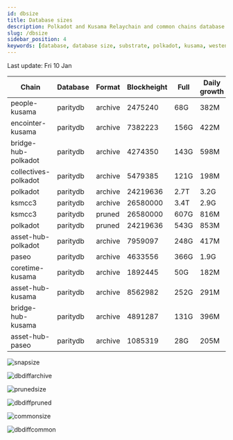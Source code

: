 ```yaml
---
id: dbsize
title: Database sizes
description: Polkadot and Kusama Relaychain and common chains database sizes
slug: /dbsize
sidebar_position: 4
keywords: [database, database size, substrate, polkadot, kusama, westend]
---
```



Last update: Fri 10 Jan

| Chain    | Database   | Format | Blockheight | Full         | Daily growth |
| ------------------------| ----------- | -------- | ------- | ---------- | ----- | 
| people-kusama | paritydb | archive | 2475240 | 68G | 382M |
| encointer-kusama | paritydb | archive | 7382223 | 156G | 422M |
| bridge-hub-polkadot | paritydb | archive | 4274350 | 143G | 598M |
| collectives-polkadot | paritydb | archive | 5479385 | 121G | 198M |
| polkadot | paritydb | archive | 24219636 | 2.7T | 3.2G |
| ksmcc3 | paritydb | archive | 26580000 | 3.4T | 2.9G |
| ksmcc3 | paritydb | pruned | 26580000 | 607G | 816M |
| polkadot | paritydb | pruned | 24219636 | 543G | 853M |
| asset-hub-polkadot | paritydb | archive | 7959097 | 248G | 417M |
| paseo | paritydb | archive | 4633556 | 366G | 1.9G |
| coretime-kusama | paritydb | archive | 1892445 | 50G | 182M |
| asset-hub-kusama | paritydb | archive | 8562982 | 252G | 291M |
| bridge-hub-kusama | paritydb | archive | 4891287 | 131G | 396M |
| asset-hub-paseo | paritydb | archive | 1085319 | 28G | 205M |

![snapsize](/img/archivesize.png)

![dbdiffarchive](/img/dbdiffrelay.png)

![prunedsize](/img/prunedsize.png)

![dbdiffpruned](/img/dbdiffpruned.png)

![commonsize](/img/commonsize.png)

![dbdiffcommon](/img/dbdiffcommon.png)
